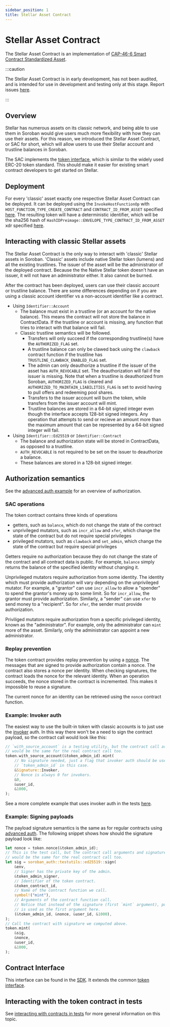 ```yaml
---
sidebar_position: 1
title: Stellar Asset Contract
---
```


# Stellar Asset Contract

The Stellar Asset Contract is an implementation of [CAP-46-6 Smart Contract Standardized Asset].

[CAP-46-6 Smart Contract Standardized Asset]: https://stellar.org/protocol/cap-46-06

:::caution 

The Stellar Asset Contract is in early development, has not been audited, and is intended for use in development and testing only at this stage. Report issues [here](https://github.com/stellar/soroban-token-contract/issues/new/choose). 

:::

## Overview

Stellar has numerous assets on its classic network, and being able to use them in Soroban would give users much more flexibility with how they can use their assets. For this reason, we introduced the Stellar Asset Contract, or SAC for short, which will allow users to use their Stellar account and trustline balances in Soroban.

The SAC implements the [token interface](../examples/token-example-and-interface.mdx), which is similar to the widely used ERC-20 token standard. This should make it easier for existing smart contract developers to get started on Stellar.

## Deployment

For every 'classic' asset exactly one respective Stellar Asset Contract can be deployed. It can be deployed using the `InvokeHostFunctionOp` with `HOST_FUNCTION_TYPE_CREATE_CONTRACT` and `CONTRACT_ID_FROM_ASSET` specified [here](../tutorials/invoking-contracts-with-transactions). The resulting token will have a deterministic identifier, which will be the sha256 hash of `HashIDPreimage::ENVELOPE_TYPE_CONTRACT_ID_FROM_ASSET` xdr specified [here](https://github.com/stellar/stellar-xdr/blob/026c9cd074bdb28ddde8ee52f2a4502d9e518a09/Stellar-transaction.x#L637).

## Interacting with classic Stellar assets

The Stellar Asset Contract is the only way to interact with 'classic' Stellar assets in Soroban. 'Classic' assets include native Stellar token (lumens) and all the existing trustlines. The issuer of the asset will be the administrator of the deployed contract. Because the the Native Stellar token doesn't have an issuer, it will not have an administrator either. It also cannot be burned.

After the contract has been deployed, users can use their classic account or trustline balance. There are some differences depending on if you are using a classic account identifier vs a non-account identifier like a contract.

- Using `Identifier::Account`
  - The balance must exist in a trustline (or an account for the native balance). This means the contract will not store the balance in ContractData. If the trustline or account is missing, any function that tries to interact with that balance will fail.
  - Classic trustline semantics will be followed.
    - Transfers will only succeed if the corresponding trustline(s) have the `AUTHORIZED_FLAG` set.
    - A trustline balance can only be clawed back using the `clawback` contract function if the trustline has `TRUSTLINE_CLAWBACK_ENABLED_FLAG` set.
    - The admin can only deauthorize a trustline if the issuer of the asset has `AUTH_REVOCABLE` set. The deauthorization will fail if the issuer is missing. Note that when a trustline is deauthorized from Soroban, `AUTHORIZED_FLAG` is cleared and `AUTHORIZED_TO_MAINTAIN_LIABILITIES_FLAG` is set to avoid having to pull offers and redeeming pool shares.
    - Transfers to the issuer account will burn the token, while transfers from the issuer account will mint.
    - Trustline balances are stored in a 64-bit signed integer even though the interface accepts 128-bit signed integers. Any operation that attempts to send or recieve an amount more than the maximum amount that can be represented by a 64-bit signed integer will fail.
- Using `Identifier::Ed25519` or `Identifier::Contract`
  - The balance and authorization state will be stored in ContractData, as opposed to a trustline.
  - `AUTH_REVOCABLE` is not required to be set on the issuer to deauthorize a balance.
  - These balances are stored in a 128-bit signed integer.

## Authorization semantics

See the [advanced auth example](../examples/auth-advanced) for an overview of authorization.

### SAC operations

The token contract contains three kinds of operations

- getters, such as `balance`, which do not change the state of the contract
- unprivileged mutators, such as `incr_allow` and `xfer`, which change the state of the contract but do not require special privileges
- privileged mutators, such as `clawback` and `set_admin`, which change the state of the contract but require special privileges

Getters require no authorization because they do not change the state of the contract and all contract data is public. For example, `balance` simply returns the balance of the specified identity without changing it.

Unprivileged mutators require authorization from some identity. The identity which must provide authorization will vary depending on the unprivileged mutator. For example, a "grantor" can use `incr_allow` to allow a "spender" to spend the grantor's money up to some limit. So for `incr_allow`, the grantor must provide authorization. Similarly, a "sender" can use `xfer` to send money to a "recipient". So for `xfer`, the sender must provide authorization.

Priviliged mutators require authorization from a specific privileged identity, known as the "administrator". For example, only the administrator can `mint` more of the asset. Similarly, only the administrator can appoint a new administrator.

### Replay prevention

The token contract provides replay prevention by using a [nonce](https://en.wikipedia.org/wiki/Cryptographic_nonce). The messages that are signed to provide authorization contain a nonce. The contract also stores a nonce per identity. When checking signatures, the contract loads the nonce for the relevant identity. When an operation succeeds, the nonce stored in the contract is incremented. This makes it impossible to reuse a signature.

The current nonce for an identity can be retrieved using the `nonce` contract function.

### Example: Invoker auth

The easiest way to use the built-in token with classic accounts is to just use the [invoker](../examples/auth.mdx#invoker) auth. In this way there won't be a need to sign the contract payload, so the contract call would look like this:

```rust
// `with_source_account` is a testing utility, but the contract call arguments
// would be the same for the real contract call too.
token.with_source_account(&token_admin_id).mint(
    // No signature needed, just a flag that invoker auth should be used, i.e.
    // `token_admin_id` in this case.
    &Signature::Invoker,
    // Nonce is always 0 for invokers.
    &0,
    &user_id,
    &1000,
);
```

See a more complete example that uses invoker auth in the tests [here](https://github.com/stellar/soroban-examples/blob/51a95262caba3f8ac466fa8bbc07004ad297ae13/timelock/src/test.rs#L60).

### Example: Signing payloads

The payload signature semantics is the same as for regular contracts using [advanced auth](../examples/auth-advanced.mdx). The following snippet shows how should the signature payload look like:

```rust
let nonce = token.nonce(&token_admin_id);
// This is the test call, but the contract call arguments and signature payload
// would be the same for the real contract call too.
let sig = soroban_auth::testutils::ed25519::sign(
    &env,
    // Signer has the private key of the admin.
    &token_admin_signer,
    // Identifier of the token contract.
    &token_contract_id,
    // Name of the contract function we call.
    symbol!("mint"),
    // Arguments of the contract function call.
    // Notice that instead of the signature (first `mint` argument), public key
    // is used as the first argument here.
    (&token_admin_id, &nonce, &user_id, &1000),
);
// Call the contract with signature we computed above.
token.mint(
    &sig,
    &nonce,
    &user_id,
    &1000,
);
```

## Contract Interface

This interface can be found in the [SDK](https://github.com/stellar/rs-soroban-sdk/blob/main/soroban-token-spec/src/lib.rs). It extends the common [token interface](../examples/token-example-and-interface.mdx).

## Interacting with the token contract in tests

See [interacting with contracts in tests](../learn/interacting-with-contracts#interacting-with-contracts-in-tests) for more general information on this topic.
